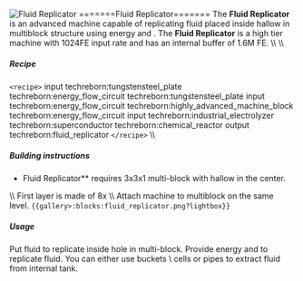 ![Fluid Replicator](/mods/techreborn/fluid_replicator.png)
=======Fluid Replicator======= The **Fluid Replicator** is an
advanced machine capable of replicating fluid placed inside hallow in
multiblock structure using energy and
<Mcitem id="techreborn:UU-Matter"/>. The **Fluid
Replicator** is a high tier machine with 1024FE input rate and has an
internal buffer of 1.6M FE. \\\\ \\\\

##### Recipe

`<recipe>` input techreborn:tungstensteel_plate
techreborn:energy_flow_circuit techreborn:tungstensteel_plate input
techreborn:energy_flow_circuit techreborn:highly_advanced_machine_block
techreborn:energy_flow_circuit input techreborn:industrial_electrolyzer
techreborn:superconductor techreborn:chemical_reactor output
techreborn:fluid_replicator `</recipe>` \\\\

##### Building instructions

- Fluid Replicator** requires 3x3x1 multi-block with hallow in
        the center.

\\\\ First layer is made of
8x<Mcitem id="techreborn:reinforced_machine_casing"/>
\\\\ Attach machine to multiblock on the same level.
`{{gallery>:blocks:fluid_replicator.png?lightbox}}`

##### Usage

Put fluid to replicate inside hole in multi-block. Provide energy and
<Mcitem id="techreborn:UU-Matter"/> to replicate
fluid. You can either use buckets \\ cells or pipes to extract fluid
from internal tank.
